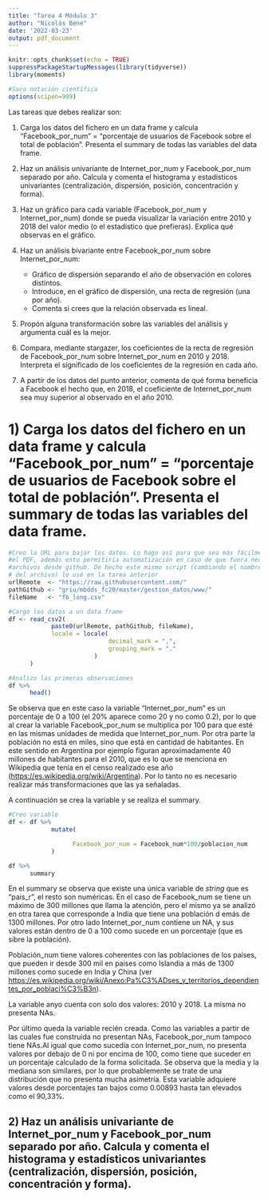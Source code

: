 ```yaml
---
title: "Tarea 4 Módulo 3"
author: "Nicolás Bene"
date: '2022-03-23'
output: pdf_document
---
```


```r
knitr::opts_chunk$set(echo = TRUE)
suppressPackageStartupMessages(library(tidyverse))
library(moments)

#Saco notación científica
options(scipen=999)

```


Las tareas que debes realizar son:

1) Carga los datos del fichero en un data frame y calcula “Facebook_por_num” = “porcentaje de usuarios de Facebook sobre el total de población”. Presenta el summary de todas las variables del data frame.

2) Haz un análisis univariante de Internet_por_num y Facebook_por_num separado por año. Calcula y comenta el histograma y estadísticos univariantes (centralización, dispersión, posición, concentración y forma).

3) Haz un gráfico para cada variable (Facebook_por_num y Internet_por_num) donde se pueda visualizar la variación entre 2010 y 2018 del valor medio (o el estadístico que prefieras). Explica qué observas en el gráfico.

4) Haz un análisis bivariante entre Facebook_por_num sobre Internet_por_num:
      * Gráfico de dispersión separando el año de observación en colores distintos.
      * Introduce, en el gráfico de dispersión, una recta de regresión (una por año).
      * Comenta si crees que la relación observada es lineal.

5) Propón alguna transformación sobre las variables del análisis y argumenta cuál es la mejor.

6) Compara, mediante stargazer, los coeficientes de la recta de regresión de Facebook_por_num sobre Internet_por_num en 2010 y 2018. Interpreta el significado de los coeficientes de la regresión en cada año.

7) A partir de los datos del punto anterior, comenta de qué forma beneficia a Facebook el hecho que, en 2018, el coeficiente de Internet_por_num sea muy superior al observado en el año 2010.

# 1)  Carga los datos del fichero en un data frame y calcula “Facebook_por_num” = “porcentaje de usuarios de Facebook sobre el total de población”. Presenta el summary de todas las variables del data frame.


```r

#Creo la URL para bajar los datos. Lo hago así para que sea más fácilmente visible en 
#el PDF, además esto permitiría automatización en caso de que fuera necesario cargar más
#archivos desde github. De hecho este mismo script (cambiando el nombre
# del archivo) lo usé en la tarea anterior
urlRemote  <- "https://raw.githubusercontent.com/"
pathGithub <- "griu/mbdds_fc20/master/gestion_datos/www/"
fileName   <- "fb_long.csv"

#Cargo los datos a un data frame
df <- read_csv2(
            paste0(urlRemote, pathGithub, fileName),
            locale = locale(
                            decimal_mark = ",", 
                            grouping_mark = "."
                        )
      )

#Analizo las primeras observaciones
df %>% 
      head()

```

Se observa que en este caso la variable "Internet_por_num" es un porcentaje de 0 a 100 (el 20% aparece como 20 y no como 0.2), por lo que al crear la variable Facebook_por_num se multiplica por 100 para que esté en las mismas unidades de medida que Internet_por_num. Por otra parte la población no está en miles, sino que está en cantidad de habitantes. En este sentido en Argentina por ejemplo figuran aproximadamente 40 millones de habitantes para el 2010, que es lo que se menciona en Wikipedia que tenía en el censo realizado ese año (<https://es.wikipedia.org/wiki/Argentina>). Por lo tanto no es necesario realizar más transformaciones que las ya señaladas. 

A continuación se crea la variable y se realiza el summary.

```r

#Creo variable
df <- df %>% 
            mutate(

                  Facebook_por_num = Facebook_num*100/poblacion_num
            )

df %>% 
      summary

```
En el summary se observa que existe una única variable de *string* que es "pais_r", el resto son numéricas.
En el caso de Facebook_num se tiene un máximo de 300 millones que llama la atención, pero el mismo ya se analizó en otra tarea que corresponde a India que tiene una población d emás de 1300 millones. 
Por otro lado Internet_por_num contiene un NA, y sus valores están dentro de 0 a 100 como sucede en un porcentaje (que es sibre la población). 

Población_num tiene valores coherentes con las poblaciones de los países, que pueden ir desde 300 mil en países como Islandia a más de 1300 millones como sucede en India y China (ver <https://es.wikipedia.org/wiki/Anexo:Pa%C3%ADses_y_territorios_dependientes_por_poblaci%C3%B3n>).

La variable anyo cuenta con solo dos valores: 2010 y 2018. La misma no presenta NAs.

Por último queda la variable recién creada. Como las variables a partir de las cuales fue construida no presentan NAs, Facebook_por_num tampoco tiene NAs.Al igual que como sucedía con Internet_por_num, no presenta valores por debajo de 0 ni por encima de 100, como tiene que suceder en un porcentaje calculado de la forma solicitada. Se observa que la media y la mediana son similares, por lo que probablemente se trate de una distribución que no presenta mucha asimetría. Esta variable adquiere valores desde porcentajes tan bajos como 0.00893 hasta tan elevados como el 90,33%.


## 2) Haz un análisis univariante de Internet_por_num y Facebook_por_num separado por año. Calcula y comenta el histograma y estadísticos univariantes (centralización, dispersión, posición, concentración y forma).


